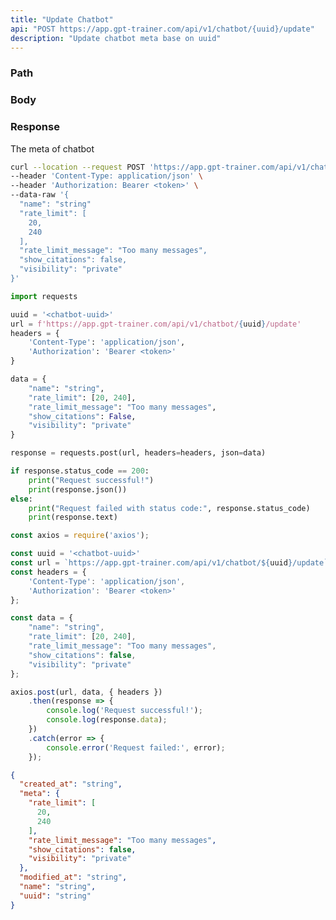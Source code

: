 ```yaml
---
title: "Update Chatbot"
api: "POST https://app.gpt-trainer.com/api/v1/chatbot/{uuid}/update"
description: "Update chatbot meta base on uuid"
---
```


### Path

<ParamField path="uuid" type="string" required/>

### Body

<ParamField body="name" type="string"/>
<ParamField body="visibility" type="string"/>
<ParamField body="rate_limit" type="[number, number]"/>
<ParamField body="rate_limit_message" type="string"/>
<ParamField body="show_citations" type="boolean"/>

### Response

<ResponseField name="created_at" type="string"/>
<ResponseField name="meta" type="object">
The meta of chatbot
<Expandable title="Chatbot meta">
<ResponseField name="rate_limit" type="[number, number]"/>
<ResponseField name="rate_limit_message" type="string"/>
<ResponseField name="show_citation" type="boolean"/>
<ResponseField name="visibility" type="string"/>
</Expandable>
</ResponseField>

<ResponseField name="modified_at" type="string"/>
<ResponseField name="name" type="string"/>
<ResponseField name="uuid" type="string"/>

<RequestExample>

```bash Curl
curl --location --request POST 'https://app.gpt-trainer.com/api/v1/chatbot/{uuid}/update' \
--header 'Content-Type: application/json' \
--header 'Authorization: Bearer <token>' \
--data-raw '{
  "name": "string"
  "rate_limit": [
    20,
    240
  ],
  "rate_limit_message": "Too many messages",
  "show_citations": false,
  "visibility": "private"
}'
```

```py Python
import requests

uuid = '<chatbot-uuid>'
url = f'https://app.gpt-trainer.com/api/v1/chatbot/{uuid}/update'
headers = {
    'Content-Type': 'application/json',
    'Authorization': 'Bearer <token>'
}

data = {
    "name": "string",
    "rate_limit": [20, 240],
    "rate_limit_message": "Too many messages",
    "show_citations": False,
    "visibility": "private"
}

response = requests.post(url, headers=headers, json=data)

if response.status_code == 200:
    print("Request successful!")
    print(response.json())
else:
    print("Request failed with status code:", response.status_code)
    print(response.text)
```

```ts JavaScript
const axios = require('axios');

const uuid = '<chatbot-uuid>'
const url = `https://app.gpt-trainer.com/api/v1/chatbot/${uuid}/update`;
const headers = {
    'Content-Type': 'application/json',
    'Authorization': 'Bearer <token>'
};

const data = {
    "name": "string",
    "rate_limit": [20, 240],
    "rate_limit_message": "Too many messages",
    "show_citations": false,
    "visibility": "private"
};

axios.post(url, data, { headers })
    .then(response => {
        console.log('Request successful!');
        console.log(response.data);
    })
    .catch(error => {
        console.error('Request failed:', error);
    });
```

</RequestExample>

<ResponseExample>

```json Response
{
  "created_at": "string",
  "meta": {
    "rate_limit": [
      20,
      240
    ],
    "rate_limit_message": "Too many messages",
    "show_citations": false,
    "visibility": "private"
  },
  "modified_at": "string",
  "name": "string",
  "uuid": "string"
}

```

</ResponseExample>

